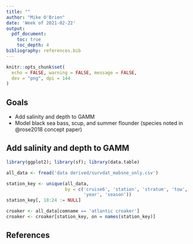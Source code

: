 ```yaml
---
title: ""
author: "Mike O'Brien"
date: 'Week of 2021-02-22'
output:
  pdf_document:
    toc: true
    toc_depth: 4
bibliography: references.bib
---
```


```r
knitr::opts_chunk$set(
  echo = FALSE, warning = FALSE, message = FALSE,
  dev = "png", dpi = 144
)
```

## Goals

-   Add salinity and depth to GAMM
-   Model black sea bass, scup, and summer flounder (species noted in @rose2018 concept paper)

## Add salinity and depth to GAMM

```r
library(ggplot2); library(sf); library(data.table)

all_data <- fread('data derived/survdat_mabsne_only.csv')

station_key <- unique(all_data,
                      by = c('cruise6', 'station', 'stratum', 'tow',
                             'year', 'season'))
station_key[, 18:24 := NULL]

croaker <- all_data[comname == 'atlantic croaker']
croaker <- croaker[station_key, on = names(station_key)]
```

## References
